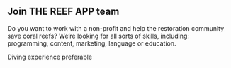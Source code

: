 ## Join THE REEF APP team

Do you want to work with a non-profit and help the restoration community save coral reefs? We’re looking for all sorts of skills, including: programming, content, marketing, language or education.

Diving experience preferable <Emoji symbol="🐑" label="sheep"/>